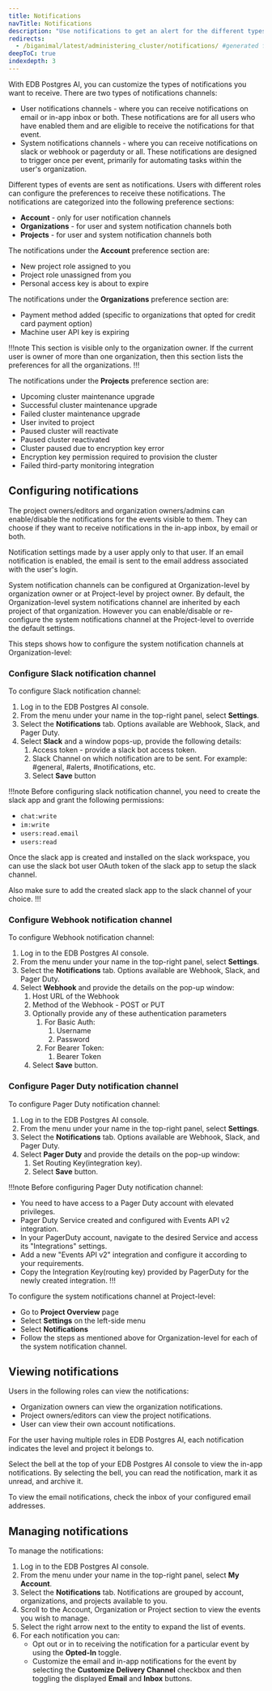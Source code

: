 ```yaml
---
title: Notifications
navTitle: Notifications
description: "Use notifications to get an alert for the different types of events occurring in your EDB Postgres AI account, organizations, and projects."
redirects:
  - /biganimal/latest/administering_cluster/notifications/ #generated for BigAnimal URL path removal branch
deepToC: true
indexdepth: 3
---
```


With EDB Postgres AI, you can customize the types of notifications you want to receive. There are two types of notifications channels:

- User notifications channels - where you can receive notifications on email or in-app inbox or both. These notifications are for all users who have enabled them and are eligible to receive the notifications for that event.
- System notifications channels - where you can receive notifications on slack or webhook or pagerduty or all. These notifications are designed to trigger once per event, primarily for automating tasks within the user's organization.

Different types of events are sent as notifications. Users with different roles can configure the preferences to receive these notifications.
The notifications are categorized into the following preference sections:
- **Account** - only for user notification channels 
- **Organizations** - for user and system notification channels both
- **Projects** - for user and system notification channels both

The notifications under the **Account** preference section are:

- New project role assigned to you
- Project role unassigned from you
- Personal access key is about to expire

The notifications under the **Organizations** preference section are:

- Payment method added (specific to organizations that opted for credit card payment option)
- Machine user API key is expiring

!!!note
This section is visible only to the organization owner. If the current user is owner of more than one organization, then this section lists the preferences for all the organizations.
!!!

The notifications under the **Projects** preference section are:

- Upcoming cluster maintenance upgrade                                        
- Successful cluster maintenance upgrade                                                      
- Failed cluster maintenance upgrade                                                         
- User invited to project                                
- Paused cluster will reactivate                                         
- Paused cluster reactivated                                                     
- Cluster paused due to encryption key error                                                               
- Encryption key permission required to provision the cluster                       
- Failed third-party monitoring integration 


## Configuring notifications

The project owners/editors and organization owners/admins can enable/disable the notifications for the events visible to them. They can choose if they want to receive notifications in the in-app inbox, by email or both. 

Notification settings made by a user apply only to that user. If an email notification is enabled, the email is sent to the email address associated with the user's login.

System notification channels can be configured at Organization-level by organization owner or at Project-level by project owner. By default, the Organization-level system notifications channel are inherited by each project of that organization. However you can enable/disable or re-configure the system notifications channel at the Project-level to override the default settings.

This steps shows how to configure the system notification channels at Organization-level:

### Configure Slack notification channel

To configure Slack notification channel:

1. Log in to the EDB Postgres AI console.
1. From the menu under your name in the top-right panel, select **Settings**. 
1. Select the **Notifications** tab. Options available are Webhook, Slack, and Pager Duty.
1. Select **Slack** and a window pops-up, provide the following details:
   1. Access token - provide a slack bot access token.
   1. Slack Channel on which notification are to be sent. For example: #general, #alerts, #notifications, etc.
   1. Select **Save** button

!!!note
Before configuring slack notification channel, you need to create the slack app and grant the following permissions:
- `chat:write`
- `im:write`
- `users:read.email`
- `users:read`

Once the slack app is created and installed on the slack workspace, you can use the slack bot user OAuth token of the slack app to setup the slack channel.

Also make sure to add the created slack app to the slack channel of your choice.
!!!


### Configure Webhook notification channel

To configure Webhook notification channel:

1. Log in to the EDB Postgres AI console.
1. From the menu under your name in the top-right panel, select **Settings**. 
1. Select the **Notifications** tab. Options available are Webhook, Slack, and Pager Duty.
1. Select **Webhook** and provide the details on the pop-up window:
   1. Host URL of the Webhook
   1. Method of the Webhook - POST or PUT
   1. Optionally provide any of these authentication parameters 
      1. For Basic Auth:
         1. Username
         2. Password
      2. For Bearer Token:
         1. Bearer Token
   2. Select **Save** button.
 
### Configure Pager Duty notification channel

To configure Pager Duty notification channel:

1. Log in to the EDB Postgres AI console.
1. From the menu under your name in the top-right panel, select **Settings**. 
1. Select the **Notifications** tab. Options available are Webhook, Slack, and Pager Duty.
1. Select **Pager Duty** and provide the details on the pop-up window:
   1. Set Routing Key(integration key).
   2. Select **Save** button. 

!!!note
Before configuring Pager Duty notification channel:
- You need to have access to a Pager Duty account with elevated privileges.
- Pager Duty Service created and configured with Events API v2 integration.
- In your PagerDuty account, navigate to the desired Service and access its "Integrations" settings.
- Add a new "Events API v2" integration and configure it according to your requirements.
- Copy the Integration Key(routing key) provided by PagerDuty for the newly created integration.
!!!

To configure the system notifications channel at Project-level:
- Go to **Project Overview** page
- Select **Settings** on the left-side menu
- Select **Notifications**
- Follow the steps as mentioned above for Organization-level for each of the system notification channel.

## Viewing notifications

Users in the following roles can view the notifications:
- Organization owners can view the organization notifications. 
- Project owners/editors can view the project notifications.
- User can view their own account notifications. 

For the user having multiple roles in EDB Postgres AI, each notification indicates the level and project it belongs to.

Select the bell at the top of your EDB Postgres AI console to view the in-app notifications. By selecting the bell, you can read the notification, mark it as unread, and archive it.

To view the email notifications, check the inbox of your configured email addresses.

## Managing notifications

To manage the notifications: 
1. Log in to the EDB Postgres AI console.
1. From the menu under your name in the top-right panel, select **My Account**. 
1. Select the **Notifications** tab. Notifications are grouped by account, organizations, and projects available to you.
1. Scroll to the Account, Organization or Project section to view the events you wish to manage.
1. Select the right arrow next to the entity to expand the list of events.
1. For each notification you can:
   - Opt out or in to receiving the notification for a particular event by using the **Opted-In** toggle.
   - Customize the email and in-app notifications for the event by selecting the **Customize Delivery Channel** checkbox and then toggling the displayed **Email** and **Inbox** buttons.